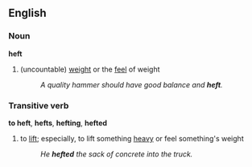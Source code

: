 ==English==

===Noun===
'''heft'''
#(uncountable) [[weight]] or the [[feel]] of weight
#:''A quality hammer should have good balance and '''heft'''.''

===Transitive verb===
'''to heft''', '''hefts''', '''hefting''', '''hefted'''
#to [[lift]]; especially, to lift something [[heavy]] or feel something's weight
#:''He '''hefted''' the sack of concrete into the truck.''